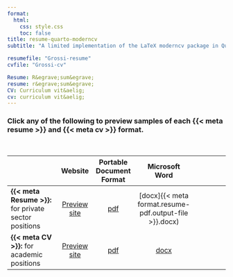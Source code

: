 ```yaml
---
format:
  html:
    css: style.css
    toc: false
title: resume-quarto-moderncv
subtitle: "A limited implementation of the LaTeX moderncv package in Quarto for rending resumes in html, pdf, and docx formats"

resumefile: "Grossi-resume"
cvfile: "Grossi-cv"

Resume: R&egrave;sum&egrave;
resume: r&egrave;sum&egrave;
CV: Curriculum vit&aelig;
cv: curriculum vit&aelig;
---
```


### Click any of the following to preview samples of each {{< meta resume >}} and {{< meta cv >}} format.  

<br>

|             | Website | Portable Document Format | Microsoft Word |              |
| :---------- | :-: | :-: | :-: | :----------: |
| **{{< meta Resume >}}:** for private sector positions | [Preview site](resume.qmd) | [pdf]({{< meta format.resume-pdf.output-file >}}.pdf) | [docx]{{< meta format.resume-pdf.output-file >}}.docx) |  |
| **{{< meta CV >}}:** for academic positions | [Preview site](cv.qmd) | [pdf]({{< meta format.cv-pdf.output-file >}}.pdf) | [docx]({{< meta format.cv-pdf.output-file >}}.docx) | &nbsp; &nbsp; &nbsp; &nbsp; &nbsp; &nbsp; &nbsp; &nbsp; &nbsp; &nbsp; |

